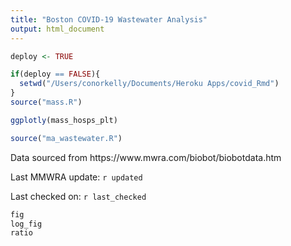 ```yaml
---
title: "Boston COVID-19 Wastewater Analysis"
output: html_document
---
```


```r
deploy <- TRUE

if(deploy == FALSE){
  setwd("/Users/conorkelly/Documents/Heroku Apps/covid_Rmd")
}
source("mass.R")
```

```r
ggplotly(mass_hosps_plt)
```

```r
source("ma_wastewater.R")
```
Data sourced from https://www.mwra.com/biobot/biobotdata.htm

Last MMWRA update: `r updated`

Last checked on: `r last_checked`
```r
fig
log_fig
ratio
```
